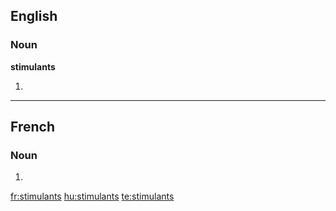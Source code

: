 ==English==

===Noun===
'''stimulants'''

# {{plural of|[[stimulant]]}}

----

==French==

===Noun===
{{infl|fr|plural}} {{m|p}}

# {{plural of|stimulant|lang=French}}

[[fr:stimulants]]
[[hu:stimulants]]
[[te:stimulants]]